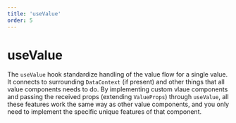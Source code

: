 ```yaml
---
title: 'useValue'
order: 5
---
```


# useValue

The `useValue` hook standardize handling of the value flow for a single value. It connects to surrounding `DataContext` (if present) and other things that all value components needs to do. By implementing custom vlaue components and passing the received props (extending `ValueProps`) through `useValue`, all these features work the same way as other value components, and you only need to implement the specific unique features of that component.
